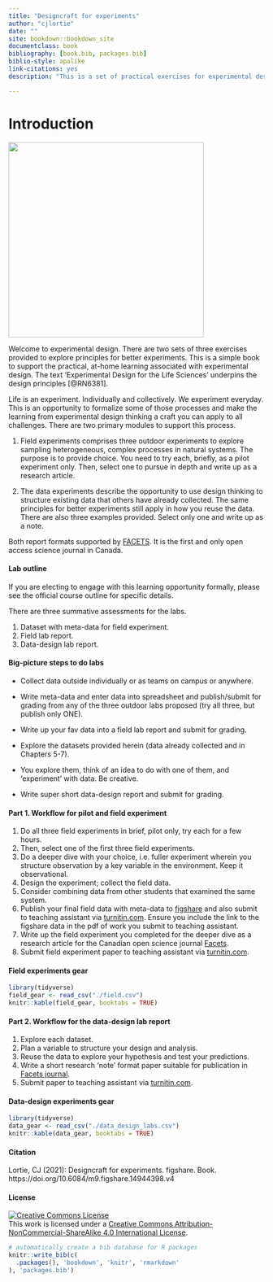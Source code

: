 ```yaml
--- 
title: "Designcraft for experiments"
author: "cjlortie"
date: ""
site: bookdown::bookdown_site
documentclass: book
bibliography: [book.bib, packages.bib]
biblio-style: apalike
link-citations: yes
description: "This is a set of practical exercises for experimental design."  

---
```


# Introduction  

![](./rabbit.png){width=4in}  

Welcome to experimental design. There are two sets of three exercises provided to explore principles for better experiments. This is a simple book to support the practical, at-home learning associated with experimental design. The text 'Experimental Design for the Life Sciences' underpins the design principles [@RN6381].  

Life is an experiment. Individually and collectively. We experiment everyday. This is an opportunity to formalize some of those processes and make the learning from experimental design thinking a craft you can apply to all challenges. There are two primary modules to support this process. 

(1) Field experiments comprises three outdoor experiments to explore sampling heterogeneous, complex processes in natural systems.  The purpose is to provide choice. You need to try each, briefly, as a pilot experiment only. Then, select one to pursue in depth and write up as a research article.  

(2) The data experiments describe the opportunity to use design thinking to structure existing data that others have already collected. The same principles for better experiments still apply in how you reuse the data. There are also three examples provided. Select only one and write up as a note.  

Both report formats supported by [FACETS](https://www.facetsjournal.com/about/). It is the first and only open access science journal in Canada.  

#### Lab outline {-} 

If you are electing to engage with this learning opportunity formally, please see the official course outline for specific details.

There are three summative assessments for the labs.  

1. Dataset with meta-data for field experiment.  
2. Field lab report.  
3. Data-design lab report.  

#### Big-picture steps to do labs {-}  
- Collect data outside individually or as teams on campus or anywhere.    
- Write meta-data and enter data into spreadsheet and publish/submit for grading from any of the three outdoor labs proposed (try all three, but publish only ONE).  
- Write up your fav data into a field lab report and submit for grading.  

- Explore the datasets provided herein (data already collected and in Chapters 5-7).  
- You explore them, think of an idea to do with one of them, and 'experiment' with data. Be creative.    
- Write super short data-design report and submit for grading.  


#### Part 1. Workflow for pilot and field experiment {-} 
1. Do all three field experiments in brief, pilot only, try each for a few hours.  
2. Then, select one of the first three field experiments.   
3. Do a deeper dive with your choice, i.e. fuller experiment wherein you structure observation by a key variable in the environment. Keep it observational.   
4. Design the experiment; collect the field data.  
5. Consider combining data from other students that examined the same system.
6. Publish your final field data with meta-data to [figshare](https://figshare.com) and also submit to teaching assistant via [turnitin.com](https://www.turnitin.com). Ensure you include the link to the figshare data in the pdf of work you submit to teaching assistant.      
7. Write up the field experiment you completed for the deeper dive as a research article for the Canadian open science journal [Facets](https://www.facetsjournal.com/).  
8. Submit field experiment paper to teaching assistant via [turnitin.com](https://www.turnitin.com).  

#### Field experiments gear {-}  
```r
library(tidyverse)
field_gear <- read_csv("./field.csv")
knitr::kable(field_gear, booktabs = TRUE)

```

#### Part 2. Workflow for the data-design lab report {-}
1. Explore each dataset.  
2. Plan a variable to structure your design and analysis.  
3. Reuse the data to explore your hypothesis and test your predictions.  
4. Write a short research 'note' format paper suitable for publication in [Facets journal](https://www.facetsjournal.com/).  
5. Submit paper to teaching assistant via [turnitin.com](https://www.turnitin.com).  

#### Data-design experiments gear {-}
```r
library(tidyverse)
data_gear <- read_csv("./data_design_labs.csv")
knitr::kable(data_gear, booktabs = TRUE)

```

#### Citation {-}  
Lortie, CJ (2021): Designcraft for experiments. figshare. Book. https://doi.org/10.6084/m9.figshare.14944398.v4 

#### License {-}  

<a rel="license" href="http://creativecommons.org/licenses/by-nc-sa/4.0/"><img alt="Creative Commons License" style="border-width:0" src="https://i.creativecommons.org/l/by-nc-sa/4.0/88x31.png" /></a><br />This work is licensed under a <a rel="license" href="http://creativecommons.org/licenses/by-nc-sa/4.0/">Creative Commons Attribution-NonCommercial-ShareAlike 4.0 International License</a>.


```r
# automatically create a bib database for R packages
knitr::write_bib(c(
  .packages(), 'bookdown', 'knitr', 'rmarkdown'
), 'packages.bib')
```

